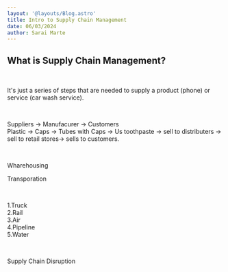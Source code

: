```yaml
---
layout: '@layouts/Blog.astro'
title: Intro to Supply Chain Management
date: 06/03/2024
author: Sarai Marte
---
```


## What is Supply Chain Management?

&nbsp;&nbsp;&nbsp;&nbsp;

It's just a series of steps that are needed to supply a product (phone) or service (car wash service).

&nbsp;&nbsp;&nbsp;&nbsp;

Suppliers -> Manufacurer -> Customers  
Plastic -> Caps -> Tubes with Caps -> Us toothpaste -> sell to distributers -> sell to retail stores-> sells to customers.  

&nbsp;&nbsp;&nbsp;&nbsp;

Wharehousing

Transporation

&nbsp;&nbsp;&nbsp;&nbsp;

1.Truck  
2.Rail  
3.Air  
4.Pipeline  
5.Water  

&nbsp;&nbsp;&nbsp;&nbsp;

Supply Chain Disruption

&nbsp;&nbsp;&nbsp;&nbsp;

